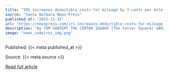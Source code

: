```yaml
---
title: "IRS increases deductible costs for mileage by 3 cents per mile in 2023"
source: "Santa Barbara News-Press"
published_at: "2022-12-31"
url: "https://newspress.com/irs-increases-deductible-costs-for-mileage-by-3-cents-per-mile-in-2023/?utm_source=rss&utm_medium=rss&utm_campaign=irs-increases-deductible-costs-for-mileage-by-3-cents-per-mile-in-2023"
description: "By TOM GANTERT THE CENTER SQUARE (The Center Square) &#8211; The optional standard rate for deductible&#8230;The post IRS increases deductible costs for mileage by 3 cents per mile in 2023 appeared first on Santa Barbara News-Press."
image: "news_code/rss_img.png"
---
```



  Published: {{< meta published_at >}}
  

  Source: {{< meta source >}}
  

  [Read full article]({{< meta url >}})
  

